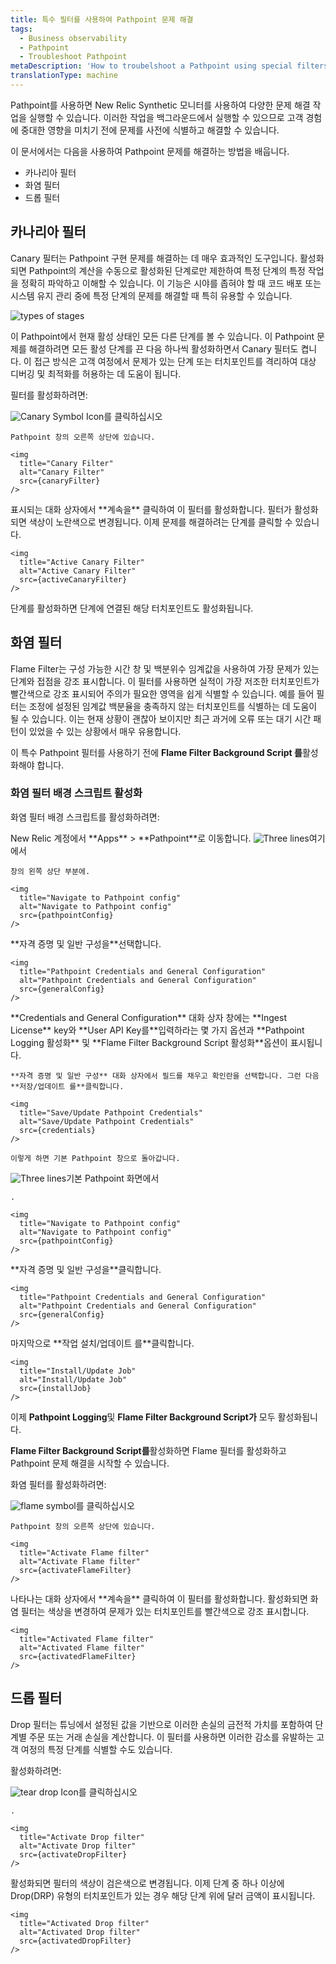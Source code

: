 ```yaml
---
title: 특수 필터를 사용하여 Pathpoint 문제 해결
tags:
  - Business observability
  - Pathpoint
  - Troubleshoot Pathpoint
metaDescription: 'How to troubelshoot a Pathpoint using special filters i.e. Canary, Flame filter.'
translationType: machine
---
```

















Pathpoint를 사용하면 New Relic Synthetic 모니터를 사용하여 다양한 문제 해결 작업을 실행할 수 있습니다. 이러한 작업을 백그라운드에서 실행할 수 있으므로 고객 경험에 중대한 영향을 미치기 전에 문제를 사전에 식별하고 해결할 수 있습니다.

이 문서에서는 다음을 사용하여 Pathpoint 문제를 해결하는 방법을 배웁니다.

* 카나리아 필터
* 화염 필터
* 드롭 필터

## 카나리아 필터

Canary 필터는 Pathpoint 구현 문제를 해결하는 데 매우 효과적인 도구입니다. 활성화되면 Pathpoint의 계산을 수동으로 활성화된 단계로만 제한하여 특정 단계의 특정 작업을 정확히 파악하고 이해할 수 있습니다. 이 기능은 시야를 좁혀야 할 때 코드 배포 또는 시스템 유지 관리 중에 특정 단계의 문제를 해결할 때 특히 유용할 수 있습니다.

<img
  title="Types of stages"
  alt="types of stages"
  src={stagesTypes}
/>

이 Pathpoint에서 현재 활성 상태인 모든 다른 단계를 볼 수 있습니다. 이 Pathpoint 문제를 해결하려면 모든 활성 단계를 끈 다음 하나씩 활성화하면서 Canary 필터도 켭니다. 이 접근 방식은 고객 여정에서 문제가 있는 단계 또는 터치포인트를 격리하여 대상 디버깅 및 최적화를 허용하는 데 도움이 됩니다.

필터를 활성화하려면:

<Steps>
  <Step>
    <img src={canaryIcon} class="inline" style={{height: "30px", width: "30px"}} alt="Canary Symbol Icon" title="Canary Symbol Icon">를 클릭하십시오</img>

    Pathpoint 창의 오른쪽 상단에 있습니다.

    <img
      title="Canary Filter"
      alt="Canary Filter"
      src={canaryFilter}
    />
  </Step>

  <Step>
    표시되는 대화 상자에서 **계속을** 클릭하여 이 필터를 활성화합니다.
  </Step>

  <Step>
    필터가 활성화되면 색상이 노란색으로 변경됩니다. 이제 문제를 해결하려는 단계를 클릭할 수 있습니다.

    <img
      title="Active Canary Filter"
      alt="Active Canary Filter"
      src={activeCanaryFilter}
    />
  </Step>

  <Callout variant="tip">
    단계를 활성화하면 단계에 연결된 해당 터치포인트도 활성화됩니다.
  </Callout>
</Steps>

## 화염 필터

Flame Filter는 구성 가능한 시간 창 및 백분위수 임계값을 사용하여 가장 문제가 있는 단계와 접점을 강조 표시합니다. 이 필터를 사용하면 실적이 가장 저조한 터치포인트가 빨간색으로 강조 표시되어 주의가 필요한 영역을 쉽게 식별할 수 있습니다. 예를 들어 필터는 조정에 설정된 임계값 백분율을 충족하지 않는 터치포인트를 식별하는 데 도움이 될 수 있습니다. 이는 현재 상황이 괜찮아 보이지만 최근 과거에 오류 또는 대기 시간 패턴이 있었을 수 있는 상황에서 매우 유용합니다.

이 특수 Pathpoint 필터를 사용하기 전에 **Flame Filter Background Script 를**활성화해야 합니다.

### 화염 필터 배경 스크립트 활성화

화염 필터 배경 스크립트를 활성화하려면:

<Steps>
  <Step>
    New Relic 계정에서 **Apps** > **Pathpoint**로 이동합니다. <img src={threeLines} class="inline" style={{height: "30px", width: "30px"}} alt="Three lines" title="Three lines">여기에서</img>

    창의 왼쪽 상단 부분에.

    <img
      title="Navigate to Pathpoint config"
      alt="Navigate to Pathpoint config"
      src={pathpointConfig}
    />
  </Step>

  <Step>
    **자격 증명 및 일반 구성을**선택합니다.

    <img
      title="Pathpoint Credentials and General Configuration"
      alt="Pathpoint Credentials and General Configuration"
      src={generalConfig}
    />
  </Step>

  <Step>
    **Credentials and General Configuration** 대화 상자 창에는 **Ingest License** key와 **User API Key를**입력하라는 몇 가지 옵션과 **Pathpoint Logging 활성화** 및 **Flame Filter Background Script 활성화**옵션이 표시됩니다.

    **자격 증명 및 일반 구성** 대화 상자에서 필드를 채우고 확인란을 선택합니다. 그런 다음 **저장/업데이트 를**클릭합니다.

    <img
      title="Save/Update Pathpoint Credentials"
      alt="Save/Update Pathpoint Credentials"
      src={credentials}
    />

    이렇게 하면 기본 Pathpoint 창으로 돌아갑니다.
  </Step>

  <Step>
    <img src={threeLines} class="inline" style={{height: "30px", width: "30px"}} alt="Three lines" title="Three lines">기본 Pathpoint 화면에서</img>

    .

    <img
      title="Navigate to Pathpoint config"
      alt="Navigate to Pathpoint config"
      src={pathpointConfig}
    />
  </Step>

  <Step>
    **자격 증명 및 일반 구성을**클릭합니다.

    <img
      title="Pathpoint Credentials and General Configuration"
      alt="Pathpoint Credentials and General Configuration"
      src={generalConfig}
    />
  </Step>

  <Step>
    마지막으로 **작업 설치/업데이트 를**클릭합니다.

    <img
      title="Install/Update Job"
      alt="Install/Update Job"
      src={installJob}
    />
  </Step>

  이제 **Pathpoint Logging**및 **Flame Filter Background Script가** 모두 활성화됩니다.
</Steps>

**Flame Filter Background Script를**활성화하면 Flame 필터를 활성화하고 Pathpoint 문제 해결을 시작할 수 있습니다.

화염 필터를 활성화하려면:

<Steps>
  <Step>
    <img src={flameIcon} class="inline" style={{height: "30px", width: "30px"}} alt="flame symbol" title="flame symbol">를 클릭하십시오</img>

    Pathpoint 창의 오른쪽 상단에 있습니다.

    <img
      title="Activate Flame filter"
      alt="Activate Flame filter"
      src={activateFlameFilter}
    />
  </Step>

  <Step>
    나타나는 대화 상자에서 **계속을** 클릭하여 이 필터를 활성화합니다.
  </Step>

  <Step>
    활성화되면 화염 필터는 색상을 변경하여 문제가 있는 터치포인트를 빨간색으로 강조 표시합니다.

    <img
      title="Activated Flame filter"
      alt="Activated Flame filter"
      src={activatedFlameFilter}
    />
  </Step>
</Steps>

## 드롭 필터

Drop 필터는 튜닝에서 설정된 값을 기반으로 이러한 손실의 금전적 가치를 포함하여 단계별 주문 또는 거래 손실을 계산합니다. 이 필터를 사용하면 이러한 감소를 유발하는 고객 여정의 특정 단계를 식별할 수도 있습니다.

활성화하려면:

<Steps>
  <Step>
    <img src={tearDropIcon} class="inline" style={{height: "30px", width: "30px"}} alt="tear drop Icon" title="tear drop Icon">를 클릭하십시오</img>

    .

    <img
      title="Activate Drop filter"
      alt="Activate Drop filter"
      src={activateDropFilter}
    />
  </Step>

  <Step>
    활성화되면 필터의 색상이 검은색으로 변경됩니다. 이제 단계 중 하나 이상에 Drop(DRP) 유형의 터치포인트가 있는 경우 해당 단계 위에 달러 금액이 표시됩니다.

    <img
      title="Activated Drop filter"
      alt="Activated Drop filter"
      src={activatedDropFilter}
    />
  </Step>
</Steps>